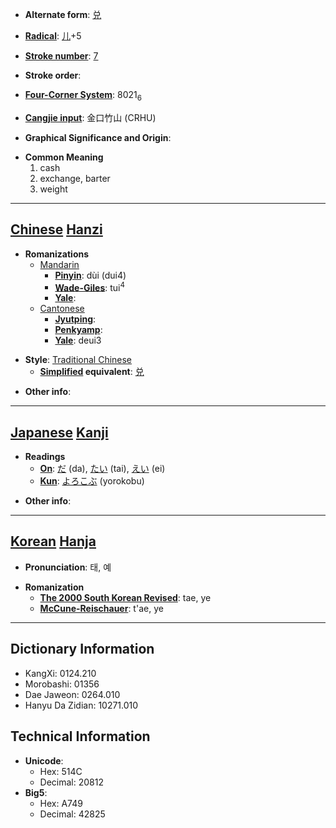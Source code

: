 * '''Alternate form''': [[兑]]

* '''[[Wiktionary:Chinese radical index| Radical]]''': [[Wiktionary:Chinese radical index 儿|儿]]+5

* '''[[Wiktionary:Chinese total strokes index|Stroke number]]''': [[Wiktionary:Chinese total strokes index 7|7]]

* '''Stroke order''': 

* '''[[Wiktionary:Chinese four corner index|Four-Corner System]]''': 8021<sub>6</sub>

* '''[[Wiktionary:Chinese Cangjie index|Cangjie input]]''': 金口竹山 (CRHU)

* '''Graphical Significance and Origin''': 

* '''Common Meaning'''
*#cash
*# exchange, barter
*# weight


----

== [[Chinese]] [[Hanzi]] ==

* '''Romanizations'''
** [[Mandarin]]
*** '''[[Pinyin]]''': dùi (dui4)
*** '''[[Wade-Giles]]''': tui<sup>4</sup>
*** '''[[Yale]]''': 
**[[Cantonese]]
***'''[[Jyutping]]''':
***'''[[Penkyamp]]''': 
***'''[[Yale]]''': deui3

* '''Style''': [[Traditional Chinese]] 
** '''[[Simplified Chinese|Simplified]] equivalent''': [[兑]]

* '''Other info''': 

----

== [[Japanese]] [[Kanji]] ==

* '''Readings'''
** '''[[On]]''': [[だ]] (da), [[たい]] (tai), [[えい]] (ei)
** '''[[Kun]]''': [[よろこぶ]] (yorokobu)

* '''Other info''':  

----

== [[Korean]] [[Hanja]] ==

* '''Pronunciation''': 태, 예

* '''Romanization'''
** '''[[The 2000 South Korean Revised Romanization|The 2000 South Korean Revised]]''': tae, ye
** '''[[McCune-Reischauer]]''': t'ae, ye

----

== Dictionary Information ==

* KangXi: 0124.210
* Morobashi: 01356
* Dae Jaweon: 0264.010
* Hanyu Da Zidian: 10271.010

== Technical Information ==

* '''Unicode''':
** Hex: 514C
** Decimal: 20812
* '''Big5''':
** Hex: A749
** Decimal: 42825